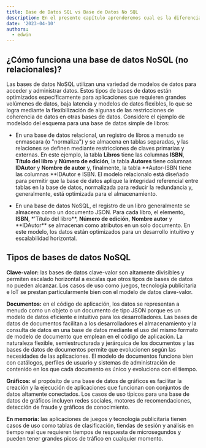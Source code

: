 ```yaml
---
title: Base de Datos SQL vs Base de Datos No SQL
description: En el presente capítulo aprenderemos cual es la diferencia entre una base de datos SQL y una base de datos No-SQL.
date: '2023-04-10'
authors:
  - edwin
---
```


## ¿Cómo funciona una base de datos NoSQL (no relacionales)?

Las bases de datos NoSQL utilizan una variedad de modelos de
datos para acceder y administrar datos. Estos tipos de bases
de datos están optimizados específicamente para aplicaciones
que requieren grandes volúmenes de datos, baja latencia y modelos
de datos flexibles, lo que se logra mediante la flexibilización
de algunas de las restricciones de coherencia de datos en otras
bases de datos.
Considere el ejemplo de modelado del esquema para una base de datos simple de libros:

- En una base de datos relacional, un registro de libros a menudo
  se enmascara (o "normaliza") y se almacena en tablas separadas,
  y las relaciones se definen mediante restricciones de claves
  primarias y externas. En este ejemplo, la tabla **Libros** tiene
  las columnas **ISBN**, **Título del libro** y **Número de edición**,
  la tabla **Autores** tiene columnas **IDAutor** y **Nombre de autor**
  y, finalmente, la tabla **Autor-ISBN tiene las columnas **IDAutor
  e ISBN. El modelo relacionalo está diseñado para permitir que la
  base de datos aplique la integridad referencial entre tablas en la
  base de datos, normalizada para reducir la redundancia y,
  generalmente, está optimizada para el almacenamiento.

- En una base de datos NoSQL, el registro de un libro generalmente
  se almacena como un documento JSON. Para cada libro, el elemento,
  **ISBN**, \*'Título del libro**, **Número de edición**, **Nombre
  autor** y **IDAutor\*\* se almacenan como atributos en un solo
  documento. En este modelo, los datos están optimizados para un
  desarrollo intuitivo y escalabilidad horizontal.

## Tipos de bases de datos NoSQL

**Clave-valor:** las bases de datos clave-valor son altamente divisibles y permiten escalado horizontal a escalas que otros tipos de bases de datos no pueden alcanzar. Los casos de uso como juegos, tecnología publicitaria e IoT se prestan particularmente bien con el modelo de datos clave-valor.

**Documentos:** en el código de aplicación, los datos se representan a menudo como un objeto o un documento de tipo JSON porque es un modelo de datos eficiente e intuitivo para los desarrolladores. Las bases de datos de documentos facilitan a los desarrolladores el almacenamiento y la consulta de datos en una base de datos mediante el uso del mismo formato de modelo de documento que emplean en el código de aplicación. La naturaleza flexible, semiestructurada y jerárquica de los documentos y las bases de datos de documentos permite que evolucionen según las necesidades de las aplicaciones. El modelo de documentos funciona bien con catálogos, perfiles de usuario y sistemas de administración de contenido en los que cada documento es único y evoluciona con el tiempo.

**Gráficos:** el propósito de una base de datos de gráficos es facilitar la creación y la ejecución de aplicaciones que funcionan con conjuntos de datos altamente conectados. Los casos de uso típicos para una base de datos de gráficos incluyen redes sociales, motores de recomendaciones, detección de fraude y gráficos de conocimiento.

**En memoria:** las aplicaciones de juegos y tecnología publicitaria tienen casos de uso como tablas de clasificación, tiendas de sesión y análisis en tiempo real que requieren tiempos de respuesta de microsegundos y pueden tener grandes picos de tráfico en cualquier momento.
